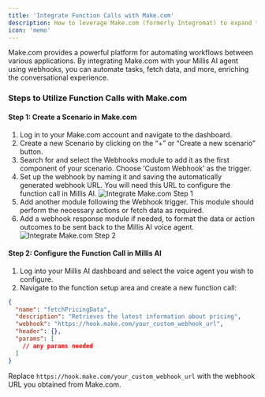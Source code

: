```yaml
---
title: 'Integrate Function Calls with Make.com'
description: How to leverage Make.com (formerly Integromat) to expand the capabilities of your Millis AI voice agents through custom function calls'
icon: 'memo'
---
```


Make.com provides a powerful platform for automating workflows between various applications. By integrating Make.com with your Millis AI agent using webhooks, you can automate tasks, fetch data, and more, enriching the conversational experience.

### Steps to Utilize Function Calls with Make.com

#### Step 1: Create a Scenario in Make.com

1.  Log in to your Make.com account and navigate to the dashboard.
2.	Create a new Scenario by clicking on the “+” or “Create a new scenario” button.
3.	Search for and select the Webhooks module to add it as the first component of your scenario. Choose ‘Custom Webhook’ as the trigger.
4.	Set up the webhook by naming it and saving the automatically generated webhook URL. You will need this URL to configure the function call in Millis AI.
![Integrate Make.com Step 1](/images/integrate-make-1.png)
5.  Add another module following the Webhook trigger. This module should perform the necessary actions or fetch data as required.
6.  Add a webhook response module if needed, to format the data or action outcomes to be sent back to the Millis AI voice agent.
![Integrate Make.com Step 2](/images/integrate-make-2.png)

#### Step 2: Configure the Function Call in Millis AI

1.	Log into your Millis AI dashboard and select the voice agent you wish to configure.
2.	Navigate to the function setup area and create a new function call:

```json
{
  "name": "fetchPricingData",
  "description": "Retrieves the latest information about pricing",
  "webhook": "https://hook.make.com/your_custom_webhook_url",
  "header": {},
  "params": [
    // any params needed
  ]
}
```
Replace `https://hook.make.com/your_custom_webhook_url` with the webhook URL you obtained from Make.com.
